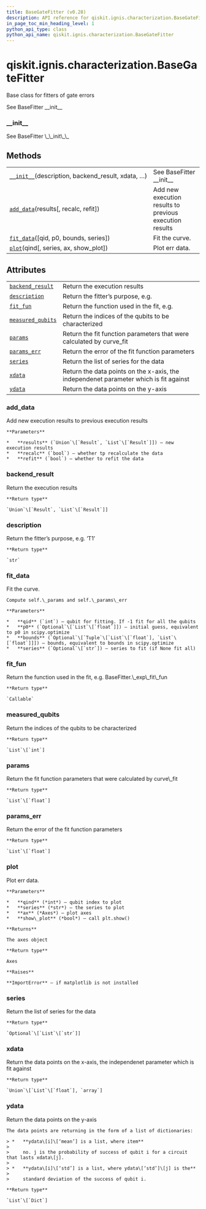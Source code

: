 ```yaml
---
title: BaseGateFitter (v0.28)
description: API reference for qiskit.ignis.characterization.BaseGateFitter in qiskit v0.28
in_page_toc_min_heading_level: 1
python_api_type: class
python_api_name: qiskit.ignis.characterization.BaseGateFitter
---
```


<span id="qiskit-ignis-characterization-basegatefitter" />

# qiskit.ignis.characterization.BaseGateFitter

<Class id="qiskit.ignis.characterization.BaseGateFitter" isDedicatedPage={true} github="https://github.com/qiskit-community/qiskit-ignis/tree/stable/0.6/qiskit/ignis/characterization/fitters.py" signature="BaseGateFitter(description, backend_result, xdata, qubits, fit_fun, fit_p0, fit_bounds, circuit_names, series=None, expected_state='0')" modifiers="class">
  Base class for fitters of gate errors

  See BaseFitter \_\_init\_\_

  ### \_\_init\_\_

  <Function id="qiskit.ignis.characterization.BaseGateFitter.__init__" signature="__init__(description, backend_result, xdata, qubits, fit_fun, fit_p0, fit_bounds, circuit_names, series=None, expected_state='0')">
    See BaseFitter \_\_init\_\_
  </Function>

  ## Methods

  |                                                                                                                                                                      |                                                         |
  | -------------------------------------------------------------------------------------------------------------------------------------------------------------------- | ------------------------------------------------------- |
  | [`__init__`](#qiskit.ignis.characterization.BaseGateFitter.__init__ "qiskit.ignis.characterization.BaseGateFitter.__init__")(description, backend\_result, xdata, …) | See BaseFitter \_\_init\_\_                             |
  | [`add_data`](#qiskit.ignis.characterization.BaseGateFitter.add_data "qiskit.ignis.characterization.BaseGateFitter.add_data")(results\[, recalc, refit])              | Add new execution results to previous execution results |
  | [`fit_data`](#qiskit.ignis.characterization.BaseGateFitter.fit_data "qiskit.ignis.characterization.BaseGateFitter.fit_data")(\[qid, p0, bounds, series])             | Fit the curve.                                          |
  | [`plot`](#qiskit.ignis.characterization.BaseGateFitter.plot "qiskit.ignis.characterization.BaseGateFitter.plot")(qind\[, series, ax, show\_plot])                    | Plot err data.                                          |

  ## Attributes

  |                                                                                                                                                   |                                                                                       |
  | ------------------------------------------------------------------------------------------------------------------------------------------------- | ------------------------------------------------------------------------------------- |
  | [`backend_result`](#qiskit.ignis.characterization.BaseGateFitter.backend_result "qiskit.ignis.characterization.BaseGateFitter.backend_result")    | Return the execution results                                                          |
  | [`description`](#qiskit.ignis.characterization.BaseGateFitter.description "qiskit.ignis.characterization.BaseGateFitter.description")             | Return the fitter’s purpose, e.g.                                                     |
  | [`fit_fun`](#qiskit.ignis.characterization.BaseGateFitter.fit_fun "qiskit.ignis.characterization.BaseGateFitter.fit_fun")                         | Return the function used in the fit, e.g.                                             |
  | [`measured_qubits`](#qiskit.ignis.characterization.BaseGateFitter.measured_qubits "qiskit.ignis.characterization.BaseGateFitter.measured_qubits") | Return the indices of the qubits to be characterized                                  |
  | [`params`](#qiskit.ignis.characterization.BaseGateFitter.params "qiskit.ignis.characterization.BaseGateFitter.params")                            | Return the fit function parameters that were calculated by curve\_fit                 |
  | [`params_err`](#qiskit.ignis.characterization.BaseGateFitter.params_err "qiskit.ignis.characterization.BaseGateFitter.params_err")                | Return the error of the fit function parameters                                       |
  | [`series`](#qiskit.ignis.characterization.BaseGateFitter.series "qiskit.ignis.characterization.BaseGateFitter.series")                            | Return the list of series for the data                                                |
  | [`xdata`](#qiskit.ignis.characterization.BaseGateFitter.xdata "qiskit.ignis.characterization.BaseGateFitter.xdata")                               | Return the data points on the x-axis, the independenet parameter which is fit against |
  | [`ydata`](#qiskit.ignis.characterization.BaseGateFitter.ydata "qiskit.ignis.characterization.BaseGateFitter.ydata")                               | Return the data points on the y-axis                                                  |

  ### add\_data

  <Function id="qiskit.ignis.characterization.BaseGateFitter.add_data" signature="add_data(results, recalc=True, refit=True)">
    Add new execution results to previous execution results

    **Parameters**

    *   **results** (`Union`\[`Result`, `List`\[`Result`]]) – new execution results
    *   **recalc** (`bool`) – whether tp recalculate the data
    *   **refit** (`bool`) – whether to refit the data
  </Function>

  ### backend\_result

  <Attribute id="qiskit.ignis.characterization.BaseGateFitter.backend_result">
    Return the execution results

    **Return type**

    `Union`\[`Result`, `List`\[`Result`]]
  </Attribute>

  ### description

  <Attribute id="qiskit.ignis.characterization.BaseGateFitter.description">
    Return the fitter’s purpose, e.g. ‘T1’

    **Return type**

    `str`
  </Attribute>

  ### fit\_data

  <Function id="qiskit.ignis.characterization.BaseGateFitter.fit_data" signature="fit_data(qid=- 1, p0=None, bounds=None, series=None)">
    Fit the curve.

    Compute self.\_params and self.\_params\_err

    **Parameters**

    *   **qid** (`int`) – qubit for fitting. If -1 fit for all the qubits
    *   **p0** (`Optional`\[`List`\[`float`]]) – initial guess, equivalent to p0 in scipy.optimize
    *   **bounds** (`Optional`\[`Tuple`\[`List`\[`float`], `List`\[`float`]]]) – bounds, equivalent to bounds in scipy.optimize
    *   **series** (`Optional`\[`str`]) – series to fit (if None fit all)
  </Function>

  ### fit\_fun

  <Attribute id="qiskit.ignis.characterization.BaseGateFitter.fit_fun">
    Return the function used in the fit, e.g. BaseFitter.\_exp\_fit\_fun

    **Return type**

    `Callable`
  </Attribute>

  ### measured\_qubits

  <Attribute id="qiskit.ignis.characterization.BaseGateFitter.measured_qubits">
    Return the indices of the qubits to be characterized

    **Return type**

    `List`\[`int`]
  </Attribute>

  ### params

  <Attribute id="qiskit.ignis.characterization.BaseGateFitter.params">
    Return the fit function parameters that were calculated by curve\_fit

    **Return type**

    `List`\[`float`]
  </Attribute>

  ### params\_err

  <Attribute id="qiskit.ignis.characterization.BaseGateFitter.params_err">
    Return the error of the fit function parameters

    **Return type**

    `List`\[`float`]
  </Attribute>

  ### plot

  <Function id="qiskit.ignis.characterization.BaseGateFitter.plot" signature="plot(qind, series='0', ax=None, show_plot=True)">
    Plot err data.

    **Parameters**

    *   **qind** (*int*) – qubit index to plot
    *   **series** (*str*) – the series to plot
    *   **ax** (*Axes*) – plot axes
    *   **show\_plot** (*bool*) – call plt.show()

    **Returns**

    The axes object

    **Return type**

    Axes

    **Raises**

    **ImportError** – if matplotlib is not installed
  </Function>

  ### series

  <Attribute id="qiskit.ignis.characterization.BaseGateFitter.series">
    Return the list of series for the data

    **Return type**

    `Optional`\[`List`\[`str`]]
  </Attribute>

  ### xdata

  <Attribute id="qiskit.ignis.characterization.BaseGateFitter.xdata">
    Return the data points on the x-axis, the independenet parameter which is fit against

    **Return type**

    `Union`\[`List`\[`float`], `array`]
  </Attribute>

  ### ydata

  <Attribute id="qiskit.ignis.characterization.BaseGateFitter.ydata">
    Return the data points on the y-axis

    The data points are returning in the form of a list of dictionaries:

    > *   **ydata\[i]\[‘mean’] is a list, where item**
    >
    >     no. j is the probability of success of qubit i for a circuit that lasts xdata\[j].
    >
    > *   **ydata\[i]\[‘std’] is a list, where ydata\[‘std’]\[j] is the**
    >
    >     standard deviation of the success of qubit i.

    **Return type**

    `List`\[`Dict`]
  </Attribute>
</Class>


